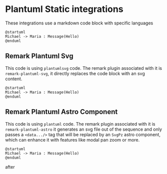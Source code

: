 # Plantuml Static integrations
These integrations use a markdown code block with specific languages
```
@startuml
Michael -> Maria : Message(Hello)
@enduml
```

## Remark Plantuml Svg
This code is using `plantumlsvg` code. The remark plugin associated with it is `remark-plantuml-svg`, it directly replaces the code block with an svg content.

```plantuml my-puml
@startuml
Michael -> Maria : Message(Hello)
@enduml
```

## Remark Plantuml Astro Component
This code is using `plantuml` code. The remark plugin associated with it is `remark-plantuml-astro` it generates an svg file out of the sequence and only passes a `<data.../>` tag that will be replaced by an `SvgPz` astro component, which can enhance it with features like modal pan zoom or more.

```plantumlastro my-puml
@startuml
Michael -> Maria : Message(Hello)
@enduml
```

after